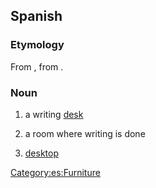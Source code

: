 {{also|escritório}}
==Spanish==

===Etymology===
From {{inh|es|ML.|scrīptōrium}}, from {{der|es|la|scrīptōrius||pertaining to writing}}.

===Noun===
{{es-noun|m}}

# a writing [[desk]]
#: {{syn|es|buró}}
# a room where writing is done
# {{lb|es|computing}} [[desktop]] {{gloss|the main graphical user interface of an operating system}}

[[Category:es:Furniture]]
